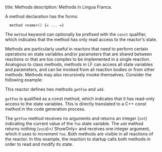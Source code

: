 title: Methods
description: Methods in Lingua Franca.



A method declaration has the forms:

```lf
  method <name>() {= ... =}
```

The `method` keyword can optionally be prefixed with the `const` qualifier, which indicates that the method has only read access to the reactor's state.

Methods are particularly useful in reactors that need to perform certain operations on state variables and/or parameters that are shared between reactions or that are too complex to be implemented in a single reaction. Analogous to class methods, methods in LF can access all state variables and parameters, and can be invoked from all reaction bodies or from other methods. Methods may also recursively invoke themselves. Consider the following example:



This reactor defines two methods `getFoo` and `add`.

`getFoo` is qualified as a const method, which indicates that it has read-only
access to the state variables. This is directly translated to a C++ const method
in the code generation process.

The `getFoo` method receives no arguments and returns an integer (`int`)
indicating the current value of the `foo` state variable. The `add` method
returns nothing <ShowOnly c cpp inline>(`void`)</ ShowOnly> and receives one integer argument, which it uses to increment `foo`. Both
methods are visible in all reactions of the reactor. In this example, the
reaction to startup calls both methods in order to read and modify its state.

